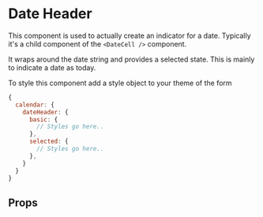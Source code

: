 
# Date Header

This component is used to actually create an indicator for a date. 
Typically it's a child component of the `<DateCell />` component. 

It wraps around the date string and provides a selected state. This is mainly
to indicate a date as today. 

To style this component add a style object to your theme of the form

```js dark
{
  calendar: {
    dateHeader: {
      basic: { 
        // Styles go here..
      },
      selected: { 
        // Styles go here..
      },
    }
  }
}
```

<Preview>
  <Story id="themed-components-date-header--basic-usage"/>
</Preview>

## Props 

<Props />
